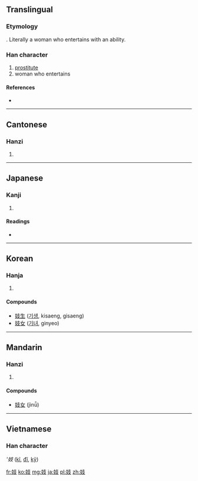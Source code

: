 ==Translingual==

===Etymology===
{{Han compound|女|技}}. Literally a woman who entertains with an ability.

===Han character===
{{Han char|rn=38|rad=女|as=04|sn=7|four=4444<sub>7</sub>|canj=女十水 (VJE)}}

# [[prostitute]] 
# woman who entertains

====References====
* {{Han ref|kx=0256.170|dkj=06083|dj=0520.150|hdz=21029.170|uh=5993|ud=22931|bh=A7B2|bd=42930}}

----

==Cantonese==

===Hanzi===
{{yue-hanzi|jyut=|y=gei6}}

# {{defn|Cantonese|sort=女04}}

----

==Japanese==

===Kanji===
{{ja-kanji|grade=|rs=女04}}

# {{defn|Japanese|sort=女04}}

====Readings====
* {{ja-readings|on=[[き]] (ki), [[ぎ]] (gi)|kun=[[わざおぎ]] (wazaogi)}}

----

==Korean==

===Hanja===
{{ko-hanja|hangeul=기|rv=gi|mr=ki}}

# {{defn|Korean|sort=女04}}

====Compounds====
* [[妓生]] ([[기생]], kisaeng, gisaeng)
* [[妓女]] ([[기녀]], ginyeo)

----

==Mandarin==

===Hanzi===
{{cmn-hanzi|pin=[[jì]] ([[ji4]])|wg=chi<sup>4</sup>}}

# {{defn|Mandarin|sort=女04}}

====Compounds====
* [[妓女]] (jìnǚ)

----

==Vietnamese==
===Han character===
'''妓'' ([[kĩ]], [[đĩ]], [[kỹ]])

[[fr:妓]]
[[ko:妓]]
[[mg:妓]]
[[ja:妓]]
[[pl:妓]]
[[zh:妓]]